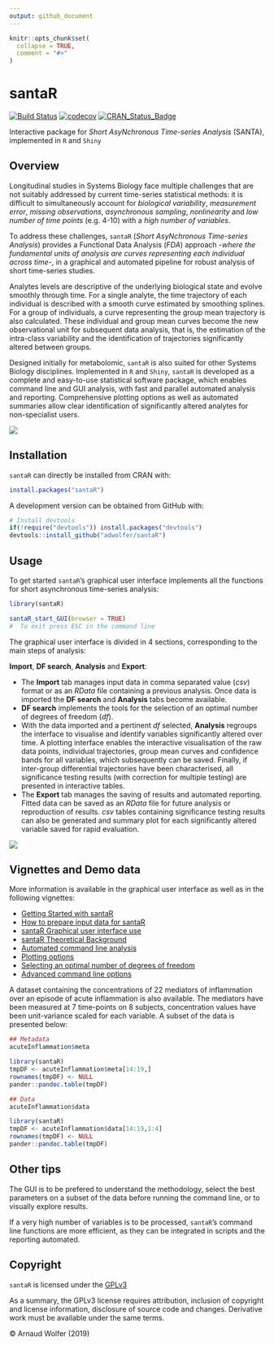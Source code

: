 ```yaml
---
output: github_document
---
```


```r
knitr::opts_chunk$set(
  collapse = TRUE,
  comment = "#>"
)
```
<!-- README.md is generated from README.Rmd. Please edit that file -->

# santaR
[![Build Status](https://travis-ci.org/adwolfer/santaR.svg?branch=develop)](https://travis-ci.org/adwolfer/santaR) [![codecov](https://codecov.io/gh/adwolfer/santaR/branch/develop/graph/badge.svg)](https://codecov.io/gh/adwolfer/santaR/branch/develop) [![CRAN\_Status\_Badge](http://www.r-pkg.org/badges/version/santaR)](https://cran.r-project.org/package=santaR)

Interactive package for _Short AsyNchronous Time-series Analysis_ (SANTA), implemented in `R` and `Shiny`

## Overview

Longitudinal studies in Systems Biology face multiple challenges that are not suitably addressed by current time-series statistical methods: it is difficult to simultaneously account for _biological variability_, _measurement error_, _missing observations_, _asynchronous sampling_, _nonlinearity_ and _low number of time points_ (e.g. 4-10) with a _high number of variables_.

To address these challenges, `santaR` (_Short AsyNchronous Time-series Analysis_) provides a Functional Data Analysis (_FDA_) approach -_where the fundamental units of analysis are curves representing each individual across time_-, in a graphical and automated pipeline for robust analysis of short time-series studies. 

Analytes levels are descriptive of the underlying biological state and evolve smoothly through time. For a single analyte, the time trajectory of each individual is described with a smooth curve estimated by smoothing splines. For a group of individuals, a curve representing the group mean trajectory is also calculated. These individual and group mean curves become the new observational unit for subsequent data analysis, that is, the estimation of the intra-class variability and the identification of trajectories significantly altered between groups. 

Designed initially for metabolomic, `santaR` is also suited for other Systems Biology disciplines. Implemented in `R` and `Shiny`, `santaR` is developed as a complete and easy-to-use statistical software package, which enables command line and GUI analysis, with fast and parallel automated analysis and reporting. Comprehensive plotting options as well as automated summaries allow clear identification of significantly altered analytes for non-specialist users.

![](man/figures/santaR-approach.jpg)

## Installation

`santaR` can directly be installed from CRAN with:
```r
install.packages("santaR")
```

A development version can be obtained from GitHub with:
```r
# Install devtools
if(!require("devtools")) install.packages("devtools")
devtools::install_github("adwolfer/santaR")
```

## Usage

To get started `santaR`'s graphical user interface implements all the functions for short asynchronous time-series analysis:
```r
library(santaR)

santaR_start_GUI(browser = TRUE)
#  To exit press ESC in the command line
```
The graphical user interface is divided in 4 sections, corresponding to the main steps of analysis:

**Import**, **DF search**, **Analysis** and **Export**:

* The **Import** tab manages input data in comma separated value (_csv_) format or as an _RData_ file containing a previous analysis. Once data is imported the **DF search** and **Analysis** tabs become available.
* **DF search** implements the tools for the selection of an optimal number of degrees of freedom (_df_).
* With the data imported and a pertinent _df_ selected, **Analysis** regroups the interface to visualise and identify variables significantly altered over time. A plotting interface enables the interactive visualisation of the raw data points, individual trajectories, group mean curves and confidence bands for all variables, which subsequently can be saved. Finally, if inter-group differential trajectories have been characterised, all significance testing results (with correction for multiple testing) are presented in interactive tables.
* The **Export** tab manages the saving of results and automated reporting. Fitted data can be saved as an _RData_ file for future analysis or reproduction of results. _csv_ tables containing significance testing results can also be generated and summary plot for each significantly altered variable saved for rapid evaluation.

![](man/figures/README-example-1.png)

## Vignettes and Demo data

More information is available in the graphical user interface as well as in the following vignettes:

* [Getting Started with santaR](http://htmlpreview.github.io/?https://github.com/adwolfer/santaR/blob/develop/doc/getting-started.html)
* [How to prepare input data for santaR](http://htmlpreview.github.io/?https://github.com/adwolfer/santaR/blob/develop/doc/prepare-input-data.html)
* [santaR Graphical user interface use](doc/santaR-GUI.pdf)
* [santaR Theoretical Background](http://htmlpreview.github.io/?https://github.com/adwolfer/santaR/blob/develop/doc/theoretical-background.html)
* [Automated command line analysis](http://htmlpreview.github.io/?https://github.com/adwolfer/santaR/blob/develop/doc/automated-command-line.html)
* [Plotting options](http://htmlpreview.github.io/?https://github.com/adwolfer/santaR/blob/develop/doc/plotting-options.html)
* [Selecting an optimal number of degrees of freedom](http://htmlpreview.github.io/?https://github.com/adwolfer/santaR/blob/develop/doc/selecting-optimal-df.html)
* [Advanced command line options](http://htmlpreview.github.io/?https://github.com/adwolfer/santaR/blob/develop/doc/advanced-command-line-functions.html)

A dataset containing the concentrations of 22 mediators of inflammation over an episode of acute inflammation is also available. The mediators have been measured at 7 time-points on 8 subjects, concentration values have been unit-variance scaled for each variable. A subset of the data is presented below:
```r
## Metadata
acuteInflammation$meta
```
```r
library(santaR)
tmpDF <- acuteInflammation$meta[14:19,]
rownames(tmpDF) <- NULL
pander::pandoc.table(tmpDF)
```
```r
## Data
acuteInflammation$data
```
```r
library(santaR)
tmpDF <- acuteInflammation$data[14:19,1:4]
rownames(tmpDF) <- NULL
pander::pandoc.table(tmpDF)
```


## Other tips

The GUI is to be prefered to understand the methodology, select the best parameters on a subset of the data before running the command line, or to visually explore results.

If a very high number of variables is to be processed, `santaR`'s command line functions are more efficient, as they can be integrated in scripts and the reporting automated.


## Copyright

`santaR` is licensed under the [GPLv3](http://choosealicense.com/licenses/gpl-3.0/)

As a summary, the GPLv3 license requires attribution, inclusion of copyright and license information, disclosure of source code and changes. Derivative work must be available under the same terms.

&copy; Arnaud Wolfer (2019)


